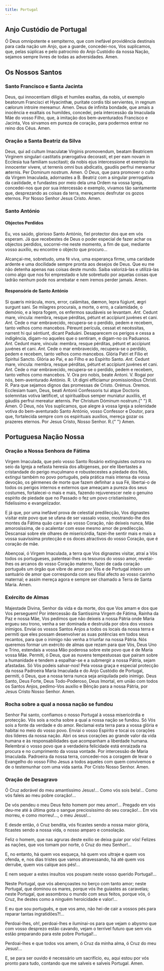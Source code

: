 ```yaml
---
title: Portugal
---
```


## Anjo Custódio de Portugal

Ó Deus omnipotente e sempiterno, que com inefável providência destinais para cada nação um Anjo, que a guarde, concedei-nos, Vos suplicamos, que, pelas súplicas e pelo patrocínio do Anjo Custódio da nossa Nação, sejamos sempre livres de todas as adversidades. Amen.

## Os Nossos Santos

### Santo Francisco e Santa Jacinta

<div class="grid grid-cols-2 gap-5">
  <span class="text-justify">
    Deus, qui innocentiam diligis et humiles exaltas, da nobis, ut exemplo
    beatorum Francisci et Hyacinthæ, puritate cordis tibi servientes, in regnum
    cælorum introire mereamur. Amen.
  </span>
  <span class="text-justify">
    Deus de infinita bondade, que amais a inocência e exaltais os humildes,
    concedei, pela intercessão da Imaculada Mãe do vosso Filho, que, à imitação
    dos bem-aventurados Francisco e Jacinta, Vos sirvamos em pureza de coração,
    para podermos entrar no reino dos Céus. Amen.
  </span>
</div>

### Oração a Santa Beatriz da Silva

<div class="grid grid-cols-2 gap-5">
  <span class="text-justify">
    Deus, qui ad cultum Imaculatæ Virginis promovendum, beatam Beatricem
    Virginem singulari castitatis prærogativa decorasti, et per eam novam in
    Ecclesia tua familiam suscitasti; da nobis ejus intercessione et exemplo ita
    innocenter vivere, ut terrenis omni bus abdicatis, gaudiis perfrui mereamur
    æternis. Per Dominum nostrum. Amen.
  </span>
  <span class="text-justify">
    Ó Deus, que para promover o culto da Virgem Imaculada, adornastes a B.
    Beatriz com a singular prerrogativa da castidade, e fundastes por meio dela
    uma Ordem na vossa Igreja, concedei-nos que por sua intercessão e exemplo,
    vivamos tão santamente que, desprezando as coisas da terra, mereçamos
    desfrutar os gozos eternos. Por Nosso Senhor Jesus Cristo. Amen.
  </span>
</div>

### Santo António

#### Objectos Perdidos

Eu, vos saúdo, glorioso Santo António, fiel protector dos que em vós esperam. Já que recebestes de Deus o poder especial de fazer achar os objectos perdidos, socorrei-me neste momento, a fim de que, mediante vosso auxílio, eu encontre o objecto que procuro...

Alcançai-me, sobretudo, uma fé viva, uma esperança firme, uma caridade ardente e uma docilidade sempre pronta aos desejos de Deus. Que eu me não detenha apenas nas coisas deste mundo. Saiba valorizá-las e utilizá-las como algo que nos foi emprestado e lute sobretudo por aquelas coisas que ladrão nenhum pode nos arrebatar e nem iremos perder jamais. Amen.

#### Responsório de Santo António

<div class="grid grid-cols-2 gap-5">
  <span class="text-justify">
    Si quæris mirácula, mors, error, calámitas, dæmon, lepra fúgiunt, ægri
    surgunt sani.
  </span>
  <span class="text-justify">
    Se milagres procurais, a morte, o erro, a calamidade, o demónio, e a lepra
    fogem, os enfermos saudáveis se levantam.
  </span>
  <span class="text-justify">
    <em>Ant.</em> Cedunt mare, víncula: membra, resque pérditas, pétunt et
    accípiunt juvénes et cani.
  </span>
  <span class="text-justify">
    <em>Ant.</em> Cede o mar embravecido, recupera-se o perdido, pedem e
    recebem, tanto velhos como mancebos.
  </span>
  <span class="text-justify">
    Péreunt perícula, cessat et necéssitas, narrent hi qui séntiunt, dicant
    Paduáni.
  </span>
  <span class="text-justify">
    Desaparecem os perigos e cessa a indigência, digam-no aqueles que o
    sentiram, e digam-no os Paduanos.
  </span>
  <span class="text-justify">
    <em>Ant.</em> Cedunt mare, víncula: membra, resque pérditas, pétunt et
    accípiunt juvénes et cani.
  </span>
  <span class="text-justify">
    <em>Ant.</em> Cede o mar embravecido, recupera-se o perdido, pedem e
    recebem, tanto velhos como mancebos.
  </span>
  <span class="text-justify">
    Glória Patri et Fílio et Spirítui Sancto.
  </span>
  <span class="text-justify">
    Glória ao Pai, e ao Filho e ao Espírito Santo.
  </span>
  <span class="text-justify">
    <em>Ant.</em> Cedunt mare, víncula: membra, resque pérditas, pétunt et
    accípiunt juvénes et cani.
  </span>
  <span class="text-justify">
    <em>Ant.</em> Cede o mar embravecido, recupera-se o perdido, pedem e
    recebem, tanto velhos como mancebos.
  </span>
  <span class="text-justify">V. Ora pro nobis, beate Antoni.</span>
  <span class="text-justify">
    V. Rogai por nós, bem-aventurado António.
  </span>
  <span class="text-justify">
    <span class="text-red-500">R.</span> Ut digni efficiamur promissionibus
    Christi.
  </span>
  <span class="text-justify">
    <span class="text-red-500">R.</span> Para que sejamos dignos das promessas de
    Cristo.
  </span>
  <span class="text-red-500 text-center">Orémus.</span>
  <span class="text-red-500 text-center">Oremos.</span>
  <span class="text-justify">
    Ecclesiam tuam, Deus, beati Antonii Confessoris tui atque Doctoris
    solemnitas votiva lætificet, ut spiritualibus semper muniatur auxiliis, et
    gáudiis perfrui mereatur æternis. Per Christum Dóminum nostrum.{" "}
    <span class="text-red-500">R.</span> Amen.
  </span>
  <span class="text-justify">
    Ó Deus, nós Vos suplicamos, que alegre à vossa Igreja a solenidade votiva do
    bem-aventurado Santo António, vosso Confessor e Doutor, para que,
    fortalecida sempre com os espirituais auxílios, mereça gozar os prazeres
    eternos. Por Jesus Cristo, Nosso Senhor. <span class="text-red-500">R.</span>{" "}
    Amen.
  </span>
</div>

## Portuguesa Nação Nossa

### Oração a Nossa Senhora de Fátima

Virgem Imaculada, que pelo vosso Santo Rosário extinguistes outrora no seio da Igreja a nefasta heresia dos albigenses, por ele libertastes a cristandade do perigo muçulmano e robustecestes a piedade dos fiéis, extingui também no povo português, pela prática mais intensa da vossa devoção, os gérmenes de morte que fazem definhar a sua Fé, libertai-o de todos os perigos internos e externos que ameaçam a pureza dos seus costumes, fortalecei-o mais e mais, fazendo rejuvenescer nele o genuíno espírito de piedade que no Passado o fez um povo cristianíssimo, fidelíssimo e evangelizador.

E já que, por uma inefável prova de celestial predilecção, Vos dignastes visitar este povo que se ufana de ser vassalo vosso, mostrando-lhe dos montes da Fátima quão caro é ao vosso Coração, não deixeis nunca, Mãe amorosíssima, de o acalentar com esse mesmo amor de predilecção. Descansai sobre ele olhares de misericórdia, fazei-lhe sentir mais e mais a vossa suavíssima protecção e os doces atractivos do vosso Coração, que é coração de mãe.

Abençoai, ó Virgem Imaculada, a terra que Vos dignastes visitar, atraí a Vós todos os portugueses, patenteai-lhes os tesouros do vosso amor, revelai-lhes os arcanos do vosso Coração materno, fazei de cada coração português um órgão que vibre de amor por Vós e de Portugal inteiro um santuário de amor que corresponda com seu filial afecto ao vosso carinho maternal; e assim mereça agora e sempre ser chamado a Terra de Santa Maria. Amen.

### Exército de Almas

Majestade Divina, Senhor da vida e da morte, dos que Vos amam e dos que Vos perseguem! Por intercessão da Santíssima Virgem de Fátima, Rainha da Paz e nossa Mãe, Vos pedimos que não deixeis a nossa Pátria onde Maria ergueu seu trono, venha a ser dominada e destruída por obra dos vossos inimigos. Enviai os vossos Santos Anjos a todos os locais da nossa terra e permiti que eles possam desenvolver as suas potências em todos seus recantos, para que o inimigo não venha a triunfar na nossa Pátria. Nós queremos formar um exército de almas que rezam para que Vós, Deus Uno e Trino, estendais a vossa Mão poderosa sobre este povo que é de Maria vossa Mãe. Permiti, ó Deus, que as nuvens tempestuosas que pairam sobre a humanidade e tendem a espalhar-se e a submergir a nossa Pátria, sejam afastadas. Só Vós podeis salvar-nos! Pela vossa graça e especial protecção da nossa Padroeira Maria Imaculada e do Anjo Custódio de Portugal, permiti, ó Deus, que a nossa terra nunca seja aniquilada pelo inimigo. Deus Santo, Deus Forte, Deus Todo-Poderoso, Deus Imortal, em união com todos os Santos Anjos, pedimo-Vos auxílio e Bênção para a nossa Pátria, por Jesus Cristo Nosso Senhor. Amen.

### Rocha sobre a qual a nossa nação se fundou

Senhor Pai santo, confiamos o nosso Portugal à vossa misericórdia e protecção. Vós sois a rocha sobre a qual a nossa nação se fundou. Só Vós sois a fonte da verdade e do amor. Reclamai esta terra para a vossa glória e habitai no meio do vosso povo. Enviai o vosso Espírito e tocai os corações dos líderes da nossa nação. Abri os seus corações ao grande valor da vida humana e às responsabilidades que acompanham a liberdade humana. Relembrai o vosso povo que a verdadeira felicidade está enraizada na procura e no cumprimento da vossa vontade. Por intercessão de Maria Imaculada. Padroeira da nossa terra, concedei-nos a coragem de levar o Evangelho do vosso Filho Jesus a todos aqueles com quem convivemos e de o testemunhar com uma vida santa. Por Cristo Nosso Senhor. Amen.

### Oração de Desagravo

Ó Cruz adorável do meu amantíssimo Jesus!... Como vós sois bela!... Como vós faleis ao meu pobre coração!...

De vós pendeu o meu Deus feito homem por meu amor!... Pregado em vós deu-me até à última gota o sangue preciosíssimo do seu coração!... Em vós morreu, e como morreu!..., o meu Jesus!...

E desde então, ó Cruz bendita, vós ficastes sendo a nossa maior glória, ficastes sendo a nossa vida, o nosso amparo e consolação.

Feliz o homem, que nas agruras deste exilio se deixa guiar por vós! Felizes as nações, que vos tomam por norte, ó Cruz do meu Senhor!...

E, no entanto, há quem vos esqueça, há quem vos ultraje e quem vos ofenda, e, nos dias tristes que vamos atravessando, há até quem vos derrube, quem vos calque aos pés!...

E nem sequer a estes insultos vos poupam neste vosso querido Portugal!...

Neste Portugal, que vós abençoastes no berço com tanto amor; neste Portugal, que dominou os mares, porque vós lhe guiastes as caravelas; neste Portugal, que assombrou o mundo com seus feitos, porque vós, ó Cruz, lhe destes como a ninguém heroicidade e valor!...

E eu que sou português, e que vos amo, não hei-de cair a vossos pés para reparar tantas ingratidões?!...

Perdoai-lhes, oh!, perdoai-lhes e iluminai-os para que vejam o abysmo que com vosso desprezo estão cavando, vejam o terrível futuro que sem vós estão preparando para este pobre Portugal!...

Perdoai-lhes e que todos vos amem, ó Cruz da minha alma, ó Cruz do meu Jesus!...

E, se para ser ouvido é necessário um sacrifício, eu, aqui estou por vós pronto para tudo, contando que me salveis e salveis Portugal. Amen.
